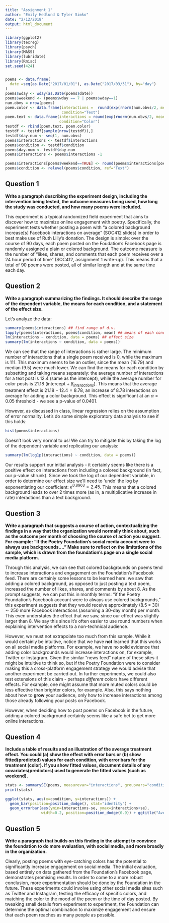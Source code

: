 ```yaml
---
title: "Assignment 1"
author: "Emily Hedlund & Tyler Simko"
date: "2/12/2018"
output: html_document
---
```


```r
library(ggplot2)
library(texreg)
library(psych)
library(MASS)
library(lubridate)
library(Rmisc)
set.seed(424)


poems <- data.frame(
  date =seq(as.Date("2017/01/01"), as.Date("2017/03/31"), by="day")
)
poems$wday <- wday(as.Date(poems$date))
poems$weekend <- (poems$wday == 7 | poems$wday==1)
num.obvs = nrow(poems)
poem.color <- data.frame(interactions =  round(exp(rnorm(num.obvs/2, mean=2.209694))), 
                         condition="Text")
poem.text <- data.frame(interactions = round(exp(rnorm(num.obvs/2, mean=2.77868))), 
                        condition="Color")
testdf <- rbind(poem.text, poem.color)
testdf <- testdf[sample(nrow(testdf)),]
testdf$day.num <- seq(1, num.obvs)
poems$interactions <- testdf$interactions
poems$condition <- testdf$condition
poems$day.num <- testdf$day.num
poems$interactions <- poems$interactions -1

poems$interactions[poems$weekend==TRUE] <- round(poems$interactions[poems$weekend==TRUE] * 0.5)
poems$condition <- relevel(poems$condition, ref="Text")
```

## Question 1

**Write a paragraph describing the experiment design, including the intervention being tested, the outcome measures being used, how long the study was conducted, and how many poems were included.**

This experiment is a typical randomized field experiment that aims to discover how to maximize online engagement with poetry. Specifically, the experiment tests whether posting a poem with "a colored background increase[s] Facebook interactions on average" (SOC412 slides) in order to best make use of Ruth Lilly's donation. The design is simple: over the course of 90 days, each poem posted on the Foudation's Facebook page is randomly assigned a plain or colored background. The outcome measure is the number of "likes, shares, and comments that each poem receives over a 24 hour period of time" (SOC412, assignment 1 write-up). This means that a total of 90 poems were posted, all of similar length and at the same time each day.

## Question 2

**Write a paragraph summarizing the findings. It should describe the range of the dependent variable, the means for each condition, and a statement of the effect size.** 

Let's analyze the data:

```r
summary(poems$interactions) ## find range of d.v.
tapply(poems$interactions, poems$condition, mean) ## means of each condition
lm(interactions ~ condition, data = poems) ## effect size
summary(lm(interactions ~ condition, data = poems))
```

We can see that the range of interactions is rather large. The minimum number of interactions that a single poem received is 0, while the maximum is 111. This maximum seems to be an outlier, since the mean (16.79) and median (9.5) were much lower. We can find the means for each condition by subsetting and taking means separately: the average number of interactions for a text post is 12.4 (same as the intercept), while the average number for color posts is 21.18 (intercept + $\beta_{interactions}$). This means that the average treatment effect is $21.18 - 12.4 = 8.78$, an increase of 8.78 interactions on average for adding a color background. This effect is significant at an $\alpha = 0.05$ threshold - we see a p-value of $0.0401$.

However, as discussed in class, linear regression relies on the assumption of error normality. Let's do some simple exploratory data analysis to see if this holds:

```r
hist(poems$interactions)
```

Doesn't look very normal to us! We can try to mitigate this by taking the log of the dependent variable and replicating our analysis:

```r
summary(lm(log1p(interactions) ~ condition, data = poems))
```

Our results support our initial analysis - it certainly seems like there is a positive effect on interactions from including a colored background (in fact, our p-value shrunk). Since we took the log of our dependent variable, in order to determine our effect size we'll need to 'undo' the log by exponentiating our coefficient: $e^{0.8963} = 2.45$. This means that a colored background leads to over 2 times more (as in, a multiplicative increase in rate) interactions than a text background.

## Question 3

**Write a paragraph that suggests a course of action, contextualizing the findings in a way that the organization would normally think about, such as the outcome per month of choosing the course of action you suggest. For example: "If the Poetry Foundation's social media account were to always use <colored/text> backgrounds...." Make sure to reflect on the limitations of the sample, which is drawn from the foundation's page on a single social media platform.**

Through this analysis, we can see that colored backgrounds on poems tend to increase interactions and engagement on the Foundation's Facebook feed. There are certainly some lessons to be learned here: we saw that adding a colored background, as opposed to just posting a text poem, increased the number of likes, shares, and comments by about 8. As the prompt suggests, we can put this in monthly terms: "if the Poetry Foundation's Facebook account were to always use colored backgrounds," this experiment suggests that they would receive approximately $(8.5 * 30) \sim 250$ more Facebook interactions (assuming a 30-day month) per month. This even understates the effect that we saw, since our effect was slightly larger than 8. We say this since it's often easier to use round numbers when explaining intervention effects to a non-technical audience.

However, we must not extrapolate too much from this sample. While it would certainly be intuitive, notice that we have **not** learned that this works on all social media platforms. For example, we have no solid evidence that adding color backgrounds would increase interactions on, for example, Twitter or Instagram. Given the similar "news feed" nature of these sites it might be intuitive to think so, but if the Poetry Foundation were to consider making this a cross-platform engagement strategy we would advise that another experiment be carried out. In further experiments, we could also test extensions of this claim - perhaps *different* colors have different effects. For example, one might assume that more muted colors could be less effective than brighter colors, for example. Also, this says nothing about how to **grow** your audience, only how to increase interactions among those already following your posts on Facebook.

However, when deciding how to post poems on Facebook in the future, adding a colored background certainly seems like a safe bet to get more online interactions.

## Question 4

**Include a table of results and an illustration of the average treatment effect. You could (a) show the effect with error bars or (b) show fitted(predicted) values for each condition, with error bars for the treatment (color). If you show fitted values, document details of any covariates(predictors) used to generate the fitted values (such as weekend).**

```r
stats <- summarySE(poems, measurevar="interactions", groupvars="condition")
print(stats)
```
```r
ggplot(stats, aes(x=condition, y=interactions)) +
  geom_bar(position=position_dodge(), stat="identity") +
  geom_errorbar(aes(ymin=interactions-se, ymax=interactions+se),
                width=0.2, position=position_dodge(0.9)) + ggtitle("Average interactions by treatment condition")
```

## Question 5

**Write a paragraph that builds on this finding in the attempt to convince the foundation to do more evaluation, with social media, and more broadly in the organization.**

Clearly, posting poems with eye-catching colors has the potential to significantly increase engagement on social media. The initial evaluation, based entirely on data gathered from the Foundation's Facebook page, demonstrates promising results. In order to come to a more robust conclusion, more experimentation should be done by the Foundation in the future. These experiments could involve using other social media sites such as Twitter and Instagram, testing the efficacy of specific colors, and matching the color to the mood of the poem or the time of day posted. By tweaking small details from experiment to experiment, the Foundation can determine the optimal combination to maximize engagement and ensure that each poem reaches as many people as possible. 